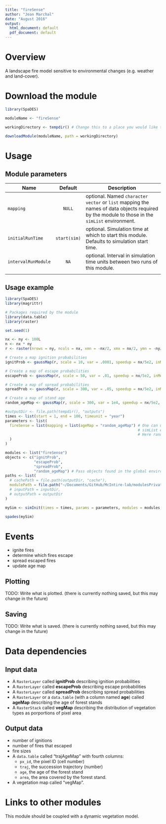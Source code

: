 ```yaml
---
title: "fireSense"
author: "Jean Marchal"
date: "August 2016"
output:
  html_document: default
  pdf_document: default
---
```


# Overview
A landscape fire model sensitive to environmental changes (e.g. weather and land-cover).

# Download the module
```r
library(SpaDES)

moduleName <- "fireSense"

workingDirectory <- tempdir() # Change this to a place you would like to put the module, if desired.

downloadModule(moduleName, path = workingDirectory)
```

# Usage
## Module parameters
Name|Default|Description
----|:-------:|---------------------------------------------------------------------
`mapping`|`NULL`|optional. Named `character vector` or `list` mapping the names of data objects required by the module to those in the `simList` environment.
`initialRunTime`|`start(sim)`|optional. Simulation time at which to start this module. Defaults to simulation start time.
`intervalRunModule`|`NA`|optional. Interval in simulation time units between two runs of this module.
|||

## Usage example
```r
library(SpaDES)
library(magrittr)

# Packages required by the module
library(data.table)
library(raster)

set.seed(1)

nx <- ny <- 100L
n <- nx * ny
r <- raster(nrows = ny, ncols = nx, xmn = -nx/2, xmx = nx/2, ymn = -ny/2, ymx = ny/2)

# Create a map ignition probabilities
ignitProb <- gaussMap(r, scale = 10, var = .0001, speedup = nx/5e2, inMemory = TRUE)

# Create a map of escape probabilities
escapeProb <- gaussMap(r, scale = 50, var = .01, speedup = nx/5e2, inMemory = TRUE)

# Create a map of spread probabilities
spreadProb <- gaussMap(r, scale = 300, var = .05, speedup = nx/5e2, inMemory = TRUE)

# Create a map of stand age
random_ageMap <- gaussMap(r, scale = 300, var = 1e4, speedup = nx/5e2, inMemory = TRUE)

#outputDir <- file.path(tempdir(), "outputs")
times <- list(start = 1, end = 100, timeunit = "year")
parameters <- list(
  fireSense = list(mapping = list(ageMap = "random_ageMap") # One can use mapping to map data objects in the
                                                            # simList environment to data required by the module.
                                                            # Here random_ageMap is mapped to ageMap.  
  )
)

modules <- list("fireSense")
objects <- c("ignitProb",
             "escapeProb",
             "spreadProb",
             "random_ageMap") # Pass objects found in the global environment to the simList environment
paths <- list(
  # cachePath = file.path(outputDir, "cache"),
  modulePath = file.path("~/Documents/GitHub/McIntire-lab/modulesPrivate/") ## TODO: change this to tempdir()
  # inputPath = inputDir,
  # outputPath = outputDir
)

mySim <- simInit(times = times, params = parameters, modules = modules, objects = objects, paths = paths)

spades(mySim)
```

# Events
- ignite fires
- determine which fires escape
- spread escaped fires
- update age map

## Plotting
TODO: Write what is plotted. (there is currently nothing saved, but this may change in the future)

## Saving
TODO: Write what is saved. (there is currently nothing saved, but this may change in the future)

# Data dependencies
## Input data
- A `RasterLayer` called **ignitProb** describing ignition probabilities
- A `RasterLayer` called **escapeProb** describing escape probabilities
- A `RasterLayer` called **spreadProb** describing spread probabilities
- A `RasterLayer` or a `data.table` (with a column named **age**) called **ageMap** describing the age of forest stands
- A `RasterStack` called **vegMap** describing the distribution of vegetation types as porportions of pixel area

## Output data
- number of ignitions
- number of fires that escaped
- fire sizes
- A `data.table` called "trajAgeMap" with fourth columns:
    - `px_id`, the pixel ID (cell number)
    - `traj`, the succession trajectory (number)
    - `age`, the age of the forest stand
    - `area`, the area covered by the forest stand.
- A vegetation map called "vegMap".

# Links to other modules
This module should be coupled with a dynamic vegetation model.

